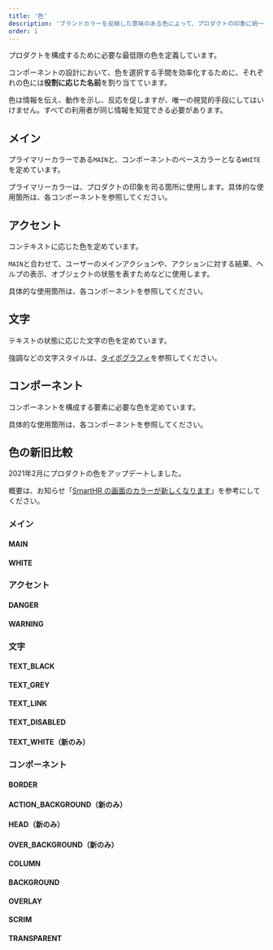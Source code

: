 ```yaml
---
title: '色'
description: 'ブランドカラーを反映した意味のある色によって、プロダクトの印象に統一感を与えます。'
order: 1
---
```



プロダクトを構成するために必要な最低限の色を定義しています。

コンポーネントの設計において、色を選択する手間を効率化するために、それぞれの色には**役割に応じた名前**を割り当てています。

色は情報を伝え、動作を示し、反応を促しますが、唯一の視覚的手段にしてはいけません。すべての利用者が同じ情報を知覚できる必要があります。


## メイン

プライマリーカラーである`MAIN`と、コンポーネントのベースカラーとなる`WHITE`を定めています。

プライマリーカラーは、プロダクトの印象を司る箇所に使用します。具体的な使用箇所は、各コンポーネントを参照してください。

<ColorPalettesWrapper>
  <ColorPalette hexCode="#0077c7" colorName="MAIN" description="プライマリーカラー（プロダクトの印象を司る箇所に使用）" />
  <ColorPalette hexCode="#ffffff" colorName="WHITE" description="コンポーネントの背景色（Baseコンポーネントなど）" />
</ColorPalettesWrapper>


## アクセント
コンテキストに応じた色を定めています。

`MAIN`と合わせて、ユーザーのメインアクションや、アクションに対する結果、ヘルプの表示、オブジェクトの状態を表すためなどに使用します。

具体的な使用箇所は、各コンポーネントを参照してください。

<ColorPalettesWrapper>
  <ColorPalette hexCode="#e01e5a" colorName="DANGER" description="エラー色（操作前に、個人情報の流出や金銭的／法的リスクなど、強い警告をする場合も含む）" />
  <ColorPalette hexCode="#ff8800" colorName="WARNING" description="警告色（削除やUndoなどの破壊的アクションをする前の注意に使う）" />
</ColorPalettesWrapper>


## 文字

テキストの状態に応じた文字の色を定めています。

強調などの文字スタイルは、[タイポグラフィ](/products/design-tokens/typography)を参照してください。

<ColorPalettesWrapper>
  <ColorPalette hexCode="#23221f" colorName="TEXT_BLACK" description="基本的な文字の色" />
  <ColorPalette hexCode="#706d65" colorName="TEXT_GREY" description="TEXT_BLACKからジャンプ率を確保するときに使う文字の色" />
  <ColorPalette hexCode="#0071c1" colorName="TEXT_LINK" description="リンクを表す文字の色" />
  <ColorPalette hexCode="#c1bdb7" colorName="TEXT_DISABLED" description="disabled状態を表す文字の色" />
  <ColorPalette hexCode="#ffffff" colorName="TEXT_WHITE" description="暗い地色やMAINに対して使う文字の色" />
</ColorPalettesWrapper>


## コンポーネント

コンポーネントを構成する要素に必要な色を定めています。

具体的な使用箇所は、各コンポーネントを参照してください。

<ColorPalettesWrapper>
  <ColorPalette hexCode="#d6d3d0" colorName="BORDER" description="枠線・罫線の色" />
  <ColorPalette hexCode="#d6d3d0" colorName="ACTION_BACKGROUND" description="TableBulkActionAreaの背景色" />
  <ColorPalette hexCode="#edebe8" colorName="HEAD" description="テーブルヘッダーの背景色" />
  <ColorPalette hexCode="#f2f1f0" colorName="OVER_BACKGROUND" description="BACKGROUNDの上で使う囲み色（要素をグルーピングするときに使う色）" />
  <ColorPalette hexCode="#f8f7f6" colorName="COLUMN" description="WHITEの上で使う囲み色（要素をグルーピングするときに使う色）" />
  <ColorPalette hexCode="#f8f7f6" colorName="BACKGROUND" description="画面の背景色" />
  <ColorPalette hexCode="#00000026" colorName="OVERLAY" description="ボタンなどhover時に重ねる色" />
  <ColorPalette hexCode="#0000007f" colorName="SCRIM" description="モーダル表示時のスクリム（モーダルの下の画面に重ねる）の色" />
  <ColorPalette hexCode="#ffffff00" colorName="TRANSPARENT" description="デザインツールだけで使う専用スタイル。コンポーネントの枠線などを消すときのAppearanceに使用" />
</ColorPalettesWrapper>


## 色の新旧比較
2021年2月にプロダクトの色をアップデートしました。

概要は、お知らせ「[SmartHR の画面のカラーが新しくなります](https://smarthr.jp/update/21763)」を参考にしてください。

### メイン
#### MAIN

<ColorPalettesWrapper>
  <ColorPalette hexCode="#0077c7" colorName="新" description="" />
  <ColorPalette hexCode="#00a5ab" colorName="旧" description="" />
</ColorPalettesWrapper>

#### WHITE

<ColorPalettesWrapper>
  <ColorPalette hexCode="#ffffff" colorName="新 ※変更なし" description="" />
  <ColorPalette hexCode="#ffffff" colorName="旧" description="" />
</ColorPalettesWrapper>

### アクセント
#### DANGER

<ColorPalettesWrapper>
  <ColorPalette hexCode="#e01e5a" colorName="新" description="" />
  <ColorPalette hexCode="#ef475b" colorName="旧" description="" />
</ColorPalettesWrapper>

#### WARNING

<ColorPalettesWrapper>
  <ColorPalette hexCode="#ff8800" colorName="新 ※変更なし" description="" />
  <ColorPalette hexCode="#ff8800" colorName="旧" description="" />
</ColorPalettesWrapper>

### 文字
#### TEXT_BLACK

<ColorPalettesWrapper>
  <ColorPalette hexCode="#23221f" colorName="新" description="" />
  <ColorPalette hexCode="#333333" colorName="旧" description="" />
</ColorPalettesWrapper>

#### TEXT_GREY

<ColorPalettesWrapper>
  <ColorPalette hexCode="#706d65" colorName="新" description="" />
  <ColorPalette hexCode="#767676" colorName="旧" description="" />
</ColorPalettesWrapper>

#### TEXT_LINK

<ColorPalettesWrapper>
  <ColorPalette hexCode="#0071c1" colorName="新" description="" />
  <ColorPalette hexCode="#007bc2" colorName="旧" description="" />
</ColorPalettesWrapper>

#### TEXT_DISABLED

<ColorPalettesWrapper>
  <ColorPalette hexCode="#c1bdb7" colorName="新" description="" />
  <ColorPalette hexCode="#c1c1c1" colorName="旧" description="" />
</ColorPalettesWrapper>

#### TEXT_WHITE（新のみ）

<ColorPalettesWrapper>
  <ColorPalette hexCode="#ffffff" colorName="新" description="" />
</ColorPalettesWrapper>

### コンポーネント
#### BORDER

<ColorPalettesWrapper>
  <ColorPalette hexCode="#d6d3d0" colorName="新" description="" />
  <ColorPalette hexCode="#d6d6d6" colorName="旧" description="" />
</ColorPalettesWrapper>

#### ACTION_BACKGROUND（新のみ）

<ColorPalettesWrapper>
  <ColorPalette hexCode="#d6d3d0" colorName="新" description="" />
</ColorPalettesWrapper>

#### HEAD（新のみ）

<ColorPalettesWrapper>
  <ColorPalette hexCode="#edebe8" colorName="新" description="" />
</ColorPalettesWrapper>

#### OVER_BACKGROUND（新のみ）

<ColorPalettesWrapper>
  <ColorPalette hexCode="#f2f1f0" colorName="新" description="" />
</ColorPalettesWrapper>

#### COLUMN

<ColorPalettesWrapper>
  <ColorPalette hexCode="#f8f7f6" colorName="新" description="" />
  <ColorPalette hexCode="#f9f9f9" colorName="旧" description="" />
</ColorPalettesWrapper>

#### BACKGROUND

<ColorPalettesWrapper>
  <ColorPalette hexCode="#f8f7f6" colorName="新" description="" />
  <ColorPalette hexCode="#f5f6fa" colorName="旧" description="" />
</ColorPalettesWrapper>

#### OVERLAY

<ColorPalettesWrapper>
  <ColorPalette hexCode="#00000026" colorName="新 ※変更なし" description="" />
  <ColorPalette hexCode="#00000026" colorName="旧" description="" />
</ColorPalettesWrapper>

#### SCRIM

<ColorPalettesWrapper>
  <ColorPalette hexCode="#0000007f" colorName="新 ※変更なし" description="" />
  <ColorPalette hexCode="#0000007f" colorName="旧" description="" />
</ColorPalettesWrapper>

#### TRANSPARENT

<ColorPalettesWrapper>
  <ColorPalette hexCode="#ffffff00" colorName="新 ※変更なし" description="" />
  <ColorPalette hexCode="#ffffff00" colorName="旧" description="" />
</ColorPalettesWrapper>
